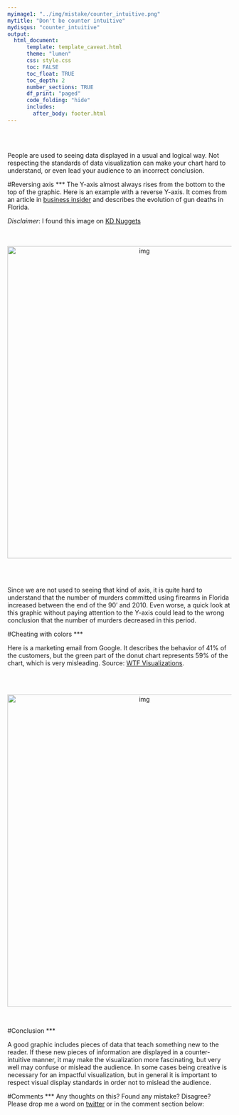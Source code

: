 ```yaml
---
myimage1: "../img/mistake/counter_intuitive.png"
mytitle: "Don't be counter intuitive"
mydisqus: "counter_intuitive"
output:
  html_document:
      template: template_caveat.html
      theme: "lumen"
      css: style.css
      toc: FALSE
      toc_float: TRUE
      toc_depth: 2
      number_sections: TRUE
      df_print: "paged"
      code_folding: "hide"
      includes: 
        after_body: footer.html
---
```


<br><br>
<div class="mycontent">

People are used to seeing data displayed in a usual and logical way. Not respecting the standards of data visualization can make your chart hard to understand, or even lead your audience to an incorrect conclusion.


#Reversing axis
***
The Y-axis almost always rises from the bottom to the top of the graphic. Here is an example with a reverse Y-axis. It comes from an article in [business insider](https://www.businessinsider.in/This-Chart-Shows-What-Happened-To-Gun-Deaths-In-Florida-After-Stand-Your-Ground-Was-Enacted/articleshow/30635752.cms) and describes the evolution of gun deaths in Florida.  

*Disclaimer*: I found this image on [KD Nuggets](https://www.kdnuggets.com/2016/02/common-data-visualization-mistakes.html)

<br><br>
<center>
<img src="IMG/florida_gun.jpg" alt="img" width="600" height="700">
</center>

<br><br>

Since we are not used to seeing that kind of axis, it is quite hard to understand that the number of murders committed using firearms in Florida increased between the end of the 90' and 2010. Even worse, a quick look at this graphic without paying attention to the Y-axis could lead to the wrong conclusion that the number of murders decreased in this period.


#Cheating with colors
***

Here is a marketing email from Google. It describes the behavior of 41% of the customers, but the green part of the donut chart represents 59% of the chart, which is very misleading. Source: [WTF Visualizations](http://viz.wtf/post/170949426657/new-marketing-email-from-google-email-design).


<br><br>

<center>
<img src="IMG/google_donut.jpg" alt="img" width="600" height="700">
</center>

<br>


#Conclusion
***

A good graphic includes pieces of data that teach something new to the reader.  If these new pieces of information are displayed in a counter-intuitive manner, it may make the visualization more fascinating, but very well may confuse or mislead the audience. In some cases being creative is necessary for an impactful visualization, but in general it is important to respect visual display standards in order not to mislead the audience.




#Comments
***
Any thoughts on this? Found any mistake? Disagree? Please drop me a word on [twitter](https://twitter.com/R_Graph_Gallery) or in the comment section below:
<br>






</div>















